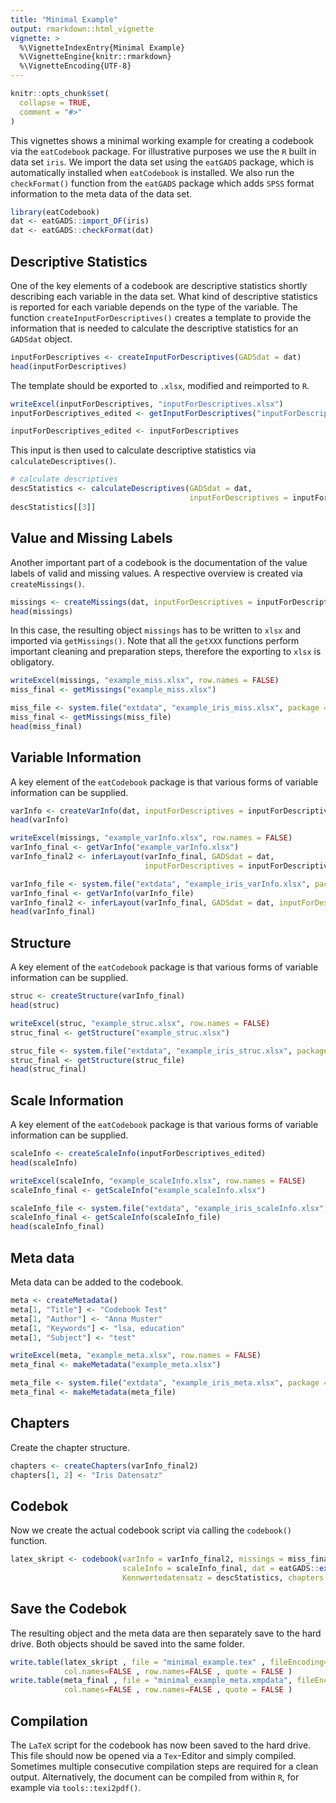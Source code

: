 ```yaml
---
title: "Minimal Example"
output: rmarkdown::html_vignette
vignette: >
  %\VignetteIndexEntry{Minimal Example}
  %\VignetteEngine{knitr::rmarkdown}
  %\VignetteEncoding{UTF-8}
---
```


```r
knitr::opts_chunk$set(
  collapse = TRUE,
  comment = "#>"
)
```

This vignettes shows a minimal working example for creating a codebook via the `eatCodebook` package. For illustrative purposes we use the `R` built in data set `iris`. We import the data set using the `eatGADS` package, which is automatically installed when `eatCodebook` is installed. We also run the `checkFormat()` function from the `eatGADS` package which adds `SPSS` format information to the meta data of the data set.

```r
library(eatCodebook)
dat <- eatGADS::import_DF(iris)
dat <- eatGADS::checkFormat(dat)
```

## Descriptive Statistics
One of the key elements of a codebook are descriptive statistics shortly describing each variable in the data set. What kind of descriptive statistics is reported for each variable depends on the type of the variable. The function `createInputForDescriptives()` creates a template to provide the information that is needed to calculate the descriptive statistics for an `GADSdat` object.

```r
inputForDescriptives <- createInputForDescriptives(GADSdat = dat)
head(inputForDescriptives)
```

The template should be exported to `.xlsx`, modified and reimported to `R`.

```r
writeExcel(inputForDescriptives, "inputForDescriptives.xlsx")
inputForDescriptives_edited <- getInputForDescriptives("inputForDescriptives.xlsx")
```

```r
inputForDescriptives_edited <- inputForDescriptives
```


This input is then used to calculate descriptive statistics via `calculateDescriptives()`.

```r
# calculate descriptives
descStatistics <- calculateDescriptives(GADSdat = dat, 
                                        inputForDescriptives = inputForDescriptives_edited)
descStatistics[[3]]
```


## Value and Missing Labels
Another important part of a codebook is the documentation of the value labels of valid and missing values. A respective overview is created via `createMissings()`.

```r
missings <- createMissings(dat, inputForDescriptives = inputForDescriptives_edited)
head(missings)
```

In this case, the resulting object `missings` has to be written to `xlsx` and imported via `getMissings()`. Note that all the `getXXX` functions perform important cleaning and preparation steps, therefore the exporting to `xlsx` is obligatory.

```r
writeExcel(missings, "example_miss.xlsx", row.names = FALSE)
miss_final <- getMissings("example_miss.xlsx")
```

```r
miss_file <- system.file("extdata", "example_iris_miss.xlsx", package = "eatCodebook")
miss_final <- getMissings(miss_file)
head(miss_final)
```


## Variable Information
A key element of the `eatCodebook` package is that various forms of variable information can be supplied.

```r
varInfo <- createVarInfo(dat, inputForDescriptives = inputForDescriptives_edited)
head(varInfo)
```

```r
writeExcel(missings, "example_varInfo.xlsx", row.names = FALSE)
varInfo_final <- getVarInfo("example_varInfo.xlsx") 
varInfo_final2 <- inferLayout(varInfo_final, GADSdat = dat, 
                              inputForDescriptives = inputForDescriptives_edited)
```

```r
varInfo_file <- system.file("extdata", "example_iris_varInfo.xlsx", package = "eatCodebook")
varInfo_final <- getVarInfo(varInfo_file)
varInfo_final2 <- inferLayout(varInfo_final, GADSdat = dat, inputForDescriptives = inputForDescriptives_edited)
head(varInfo_final)
```

## Structure
A key element of the `eatCodebook` package is that various forms of variable information can be supplied.

```r
struc <- createStructure(varInfo_final)
head(struc)
```

```r
writeExcel(struc, "example_struc.xlsx", row.names = FALSE)
struc_final <- getStructure("example_struc.xlsx")
```

```r
struc_file <- system.file("extdata", "example_iris_struc.xlsx", package = "eatCodebook")
struc_final <- getStructure(struc_file)
head(struc_final)
```

## Scale Information
A key element of the `eatCodebook` package is that various forms of variable information can be supplied.

```r
scaleInfo <- createScaleInfo(inputForDescriptives_edited)
head(scaleInfo)
```

```r
writeExcel(scaleInfo, "example_scaleInfo.xlsx", row.names = FALSE)
scaleInfo_final <- getScaleInfo("example_scaleInfo.xlsx")
```

```r
scaleInfo_file <- system.file("extdata", "example_iris_scaleInfo.xlsx", package = "eatCodebook")
scaleInfo_final <- getScaleInfo(scaleInfo_file)
head(scaleInfo_final)
```


## Meta data
Meta data can be added to the codebook.

```r
meta <- createMetadata()
meta[1, "Title"] <- "Codebook Test"
meta[1, "Author"] <- "Anna Muster"
meta[1, "Keywords"] <- "lsa, education"
meta[1, "Subject"] <- "test"
```

```r
writeExcel(meta, "example_meta.xlsx", row.names = FALSE)
meta_final <- makeMetadata("example_meta.xlsx")
```

```r
meta_file <- system.file("extdata", "example_iris_meta.xlsx", package = "eatCodebook")
meta_final <- makeMetadata(meta_file)
```

## Chapters
Create the chapter structure.

```r
chapters <- createChapters(varInfo_final2)
chapters[1, 2] <- "Iris Datensatz"
```

## Codebok
Now we create the actual codebook script via calling the `codebook()` function.

```r
latex_skript <- codebook(varInfo = varInfo_final2, missings = miss_final, struc = struc_final,
                         scaleInfo = scaleInfo_final, dat = eatGADS::extractData(dat),
                         Kennwertedatensatz = descStatistics, chapters = chapters)
```

## Save the Codebok
The resulting object and the meta data are then separately save to the hard drive. Both objects should be saved into the same folder.

```r
write.table(latex_skript , file = "minimal_example.tex" , fileEncoding="UTF-8" ,
            col.names=FALSE , row.names=FALSE , quote = FALSE )
write.table(meta_final , file = "minimal_example_meta.xmpdata", fileEncoding="UTF-8" ,
            col.names=FALSE , row.names=FALSE , quote = FALSE )
```

## Compilation
The `LaTeX` script for the codebook has now been saved to the hard drive. This file should now be opened via a `Tex`-Editor and simply compiled. Sometimes multiple consecutive compilation steps are required for a clean output. Alternatively, the document can be compiled from within `R`, for example via `tools::texi2pdf()`.
